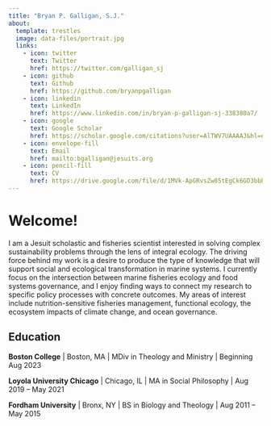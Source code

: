 ```yaml
---
title: "Bryan P. Galligan, S.J."
about:
  template: trestles
  image: data-files/portrait.jpg
  links:
    - icon: twitter
      text: Twitter
      href: https://twitter.com/galligan_sj
    - icon: github
      text: Github
      href: https://github.com/bryanpgalligan
    - icon: linkedin
      text: LinkedIn
      href: https://www.linkedin.com/in/bryan-p-galligan-sj-338380a7/
    - icon: google
      text: Google Scholar
      href: https://scholar.google.com/citations?user=AlTWV7UAAAAJ&hl=en
    - icon: envelope-fill
      text: Email
      href: mailto:bgalligan@jesuits.org
    - icon: pencil-fill
      text: CV
      href: https://drive.google.com/file/d/1MVk-ApGRvsZw85tEgCk6GD3bbECjxHl0/view?usp=sharing
---
```


# Welcome!

I am a Jesuit scholastic and fisheries scientist interested in solving complex sustainability problems through the lens of integral ecology. The driving force behind my work is a desire to produce the type of knowledge that will support social and ecological transformation in marine systems. I currently focus on the intersection between marine fisheries ecology and food systems governance, and I enjoy finding ways to connect my research to specific policy processes with concrete outcomes. My areas of interest include nutrition-sensitive fisheries management, functional ecology, the ecosystem impacts of climate change, and ocean governance.

## Education

**Boston College** | Boston, MA | MDiv in Theology and Ministry | Beginning Aug 2023

**Loyola University Chicago** | Chicago, IL | MA in Social Philosophy | Aug 2019 -- May 2021

**Fordham University** | Bronx, NY | BS in Biology and Theology | Aug 2011 -- May 2015